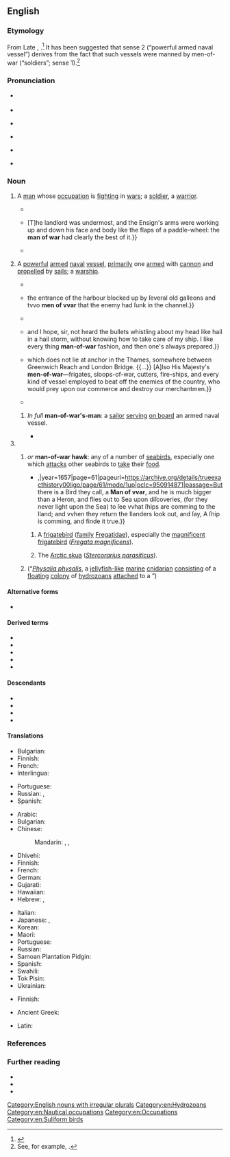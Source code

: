 {{also|man of war}}
==English==
{{was wotd|2022|October|7}}

===Etymology===
{{multiple images
|direction = vertical
|image1 = The Royal Sovereign a first rate man of war, carrying 100 Guns and 750 Men (PAG6958).jpg
|caption1 = Thomas Bastion and I. Cole, ''The'' Royal Sovereign'', a First Rate Man of War, Carrying 100 Guns and 750 Men'' (1715). According to the {{w|National Maritime Museum}} in [[Greenwich]], [[London]], U.K., this is a [[hand#Noun|hand]]-[[coloured#Adjective|coloured]] [[print#Noun|print]] [[depict]]ing the H.M.S. ''Royal George'', a man-of-war ''(sense 2)'' originally called the [[w:HMS Royal Charles (1673)|H.M.S. ''Royal Charles'']] when [[build#Verb|built]] in 1673.
|image3 = Magnificent Frigatebird (Fregata magnificens) female - Isla Contoy QR 2020.jpg
|caption3 = A [[magnificent frigatebird]] (''[[Fregata magnificens]]''), also called a man-of-war ''(sense 3.1.1)'', on {{w|Isla Contoy}}, [[Quintana Roo]], [[Mexico]].
|image4 = Arctic skua (Stercorarius parasiticus) on an ice floe, Svalbard.jpg
|caption4 = An [[Arctic skua]] (''[[Stercorarius parasiticus]]'') in [[Svalbard]], known as a man-of-war in the [[United States]] ''(sense 3.1.2)''.
|image5 = Portuguese Man-O-War (Physalia physalis).jpg
|caption5 = A man-of-war ''(sense 3.2)'', known more fully as a [[Portuguese man-of-war]] (''[[Physalia physalis]]'').
}}

From Late {{inh|en|enm|man of wer}}, {{m|enm|man of werre|t=fighting man, soldier}}.<ref>{{R:MED Online|subentry=man of [wer(re]|entry=wer(re|pos=n|id=MED52312}}</ref> It has been suggested that sense 2 (“powerful armed naval vessel”) derives from the fact that such vessels were manned by men-of-war (“soldiers”; sense 1).<ref>See, for example, {{cite-book|author=Eliezer Edwards|entry=Man-of-war|title=Words, Facts, and Phrases: A Dictionary of Curious, Quaint, & Out-of-the-way Matters|location=London|publisher={{w|Chatto & Windus}},{{nb...|Piccadilly}}|year=1882|page=351|pageurl=https://books.google.com/books?id=7DcCAAAAQAAJ&pg=PA351|oclc=174082463}}.</ref>

===Pronunciation===
* {{a|RP}} {{IPA|en|/ˌmænə(v)ˈwɔː/}}
* {{audio|en|LL-Q1860 (eng)-Vealhurl-man-of-war.wav|Audio (Southern England)}}
* {{a|GA}} {{IPA|en|/ˌmænə(v)ˈwɔɹ/|/ˈmæn-/}}
* {{audio|en|(eng)-(US)-Man-of-war.wav|Audio (GA)}}
* {{a|NZ}} {{IPA|en|/ˌmɛnɘ(v)ˈwoː/}}
* {{rhymes|en|ɔː(ɹ)|s=3}}

===Noun===
{{en-noun|head=[[man]]-[[of]]-[[war]]|men-of-war}}

# {{lb|en|military|archaic|except|humorous}} A [[man#Noun|man]] whose [[occupation]] is [[fight#Verb|fighting]] in [[war#Noun|wars]]; a [[soldier#Noun|soldier]], a [[warrior]].
#* {{RQ:Coverdale Bible|Exodus|15|3|xxx|column=1|passage=The LORDE is the right '''man of warre''', LORDE is his name. The charettes of Pharaor his power, hath he caſt in to the ſee.}}
#* {{RQ:Thackeray Catherine|chapter=VI|chaptername=The Adventures of the Ambassador, Mr. Macshane|page=79|passage=In an hour more, the whole house was awakened by a violent noise of howling, curses, and pots clattering to and fro. {{...}} [T]he landlord was undermost, and the Ensign's arms were working up and down his face and body like the flaps of a paddle-wheel: the '''man of war''' had clearly the best of it.}}
#* {{RQ:Blackmore Lorna Doone|volume=III|chapter=XVI|page=241|passage=[T]he distinguished '''man of war''', and worshipful scholar, Master Bloxham, was now promoted to take the tolls, and catch all the rebels around our part.}}
# {{lb|en|military|watercraft|chiefly|historical}} A [[powerful]] [[armed#Adjective|armed]] [[naval]] [[vessel#Noun|vessel]], [[primarily]] one [[arm#Verb|armed]] with [[cannon#Noun|cannon]] and [[propel]]led by [[sail#Noun|sails]]; a [[warship]].
#: {{synonyms|en|warcraft|Thesaurus:warship}}
#* {{RQ:Pepys Diary|volume=II|date=27 July 1661|page=71|passage=In the lobby I spoke with Mr. [[w:George Montagu (died 1681)|George Montagu]], and advised about a ship to carry my [[w:Edward Montagu, 2nd Earl of Sandwich|Lord Hinchingbroke]] and the rest of the young gentlemen to France, and they have resolved of going in a hired vessell from Rye, and not in a '''man of war'''.}}
#* {{RQ:Smollett Roderick Random|volume=I|chapter=XXXIII|page=292|passage=[W]e ventured up to the mouth of the inner harbour, {{...}} the entrance of the harbour blocked up by ſeveral old galleons and tvvo '''men of vvar''' that the enemy had ſunk in the channel.}}
#* {{RQ:Landon Lady Anne Granard|volume=I|chapter=XVIII|page=229|passage=[N]o wonder that, although junior partner, and as modest as he was high-spirited, he trod his counting-house floor with a step vigorous and springy as the young captain of a '''man-of-war''', for he felt that he was an emancipated slave; nay, more, a British merchant.}}
#* {{RQ:Marryat Poor Jack|chapter=More Cry than Wool—Bramble would Dig a Pit for Another and Tumbles in along with Him|page=240|passage=Well, I've not served the king for seven years for nothing, {{...}} and I hope, sir, not heard the bullets whistling about my head like hail in a hail storm, without knowing how to take care of my ship. I like every thing '''man-of-war''' fashion, and then one's always prepared.}}
#* {{RQ:Besant World|volume=I|chapter=How Jack Came to Deptford|page=52|passage=And there is kind of no ship or boat, built to swim in the sea, {{...}} which does not lie at anchor in the Thames, somewhere between Greenwich Reach and London Bridge. {{...}} [A]lso His Majesty's '''men-of-war'''—frigates, sloops-of-war, cutters, fire-ships, and every kind of vessel employed to beat off the enemies of the country, who would prey upon our commerce and destroy our merchantmen.}}
#* {{RQ:Joyce Ulysses|page=332|passage=His little '''man-o'-war''' top and unmentionables were full of sand but Cissy was a past mistress in the art of smoothing over life's tiny troubles and and{{sic}} very quickly not one speck of sand was to be seen on his smart little suit.|footer=Referring to a child’s sailor suit.}}
## {{lb|en|obsolete|rare}} ''In full'' '''man-of-war's-man''': a [[sailor]] [[serve#Verb|serving]] [[on board]] an armed naval vessel.
##* {{RQ:Nashe Lenten Stuffe|page=27|passage=[H]ee is firſt broken to the Sea in the Herring mans Skiffe or Cockboate, vvhere hauing learned to brooke all vvaters, and drinke as he can out of a tarrie Canne, and eate poore Iohn out of ſvvuttie platters vvhen he may get it vvithout butter or muſtard, there is no ho vvith him but once hartned thus, hee vvill needes be a '''man of vvarre''', or a ''Tobaco'' taker, and vveare a ſiluer VVhiſtle.}}
# {{non-gloss definition|Senses relating to [[animal]]s.}}
## {{short for|en|{{vern|man-of-war bird}}|nodot=1}} ''or'' {{lb|en|obsolete}} '''man-of-war hawk''': any of a number of [[seabird]]s, especially one which [[attack#Verb|attacks]] other seabirds to [[take#Verb|take]] their [[food]].
##* {{quote-book|en|author=Richard Ligon|authorlink=Richard Ligon|chapter=[Birds]|title=A True & Exact History of the Island of Barbados.{{nb...|Illustrated with a Mapp of the Island, as also the Principall Trees and Plants there, Set forth in Their due Proportions and Shapes, Drawne out by Their Severall and Respective Scales. Together with the Ingenio that Makes the Sugar, with the Plots of the Severall Houses, Roomes, and Other Places, that are Used in he Whole Processe of Sugar-making; viz. the Grinding-room, the Boyling-room, the Filling-room, the Curing-house, Still-house, and Furnaces; All Cut in Copper.}}|location=London|publisher={{...|Printed for}} {{w|Humphrey Moseley}},{{nb...|at the Prince’s Armes in St. Paul’s Church-yard}}|year=1657|page=61|pageurl=https://archive.org/details/trueexacthistory00ligo/page/61/mode/1up|oclc=950914871|passage=But there is a Bird they call, a '''Man of vvar''', and he is much bigger than a Heron, and flies out to Sea upon diſcoveries, (for they never light upon the Sea) to ſee vvhat ſhips are comming to the Iland; and vvhen they return the Ilanders look out, and ſay, A ſhip is comming, and finde it true.}}
### {{lb|en|specifically|archaic}} A [[frigatebird]] ([[family]] [[Fregatidae]]), especially the [[magnificent frigatebird]] (''[[Fregata magnificens]]'').
### {{lb|en|specifically|US}} The [[Arctic skua]] (''[[Stercorarius parasiticus]]'').
## {{short for|en|Portuguese man-of-war|nodot=1}} (“''[[Physalia physalis]]'', a [[jellyfish]][[-like]] [[marine#Adjective|marine]] [[cnidarian]] [[consist]]ing of a [[floating#Adjective|floating]] [[colony]] of [[hydrozoan]]s [[attach]]ed to a {{l|en|float|id=buoyant}}”)
##: {{synonyms|en|bluebottle}}

====Alternative forms====
* {{alter|en|man of war|man-o-war|man o' war|man-o'-war}}

====Derived terms====
* {{l|en|man-of-war bird}}
* {{l|en|man-of-war fish}}
* {{l|en|man-o'-war suit}}
* {{l|en|Pacific man-of-war}}
* {{l|en|Portuguese man-of-war}}

====Descendants====
* {{desc|cpe-spp|manua}}
* {{desc|tpi|manua}}
* {{desc|bor=1|dv|މަނަވަރު}}
* {{desc|bor=1|sw|manowari}}

====Translations====
{{trans-top-also|man fighting in a war|soldier|warrior}}
* Bulgarian: {{t+|bg|военен|m}}
* Finnish: {{t+|fi|sotamies}}
* French: {{t|fr|homme de guerre|m}}
* Interlingua: {{t|ia|homine de guerra}}
{{trans-mid}}
* Portuguese: {{t+|pt|guerreiro}}
* Russian: {{t+|ru|вое́нный|m}}, {{t+|ru|военнослу́жащий|m}}
* Spanish: {{t|es|hombre de guerra|m}}
{{trans-bottom}}

{{trans-top|powerful armed naval vessel}}
* Arabic: {{t|ar|سَفِينَة حَرْبِيَّة|f}}
* Bulgarian: {{t|bg|военен кораб|m}}
* Chinese:
*: Mandarin: {{t+|cmn|兵船|tr=bīngchuán}}, {{t+|cmn|軍艦}}, {{t+|cmn|军舰|tr=jūnjiàn}}
* Dhivehi: {{t|dv|މަނަވަރު}}
* Finnish: {{t+|fi|sotalaiva}}
* French: {{t|fr|navire de guerre|m}}
* German: {{t+|de|Kriegsschiff|n}}
* Gujarati: {{t|gu|મનવાર}}
* Hawaiian: {{t|haw|manuā}}
* Hebrew: {{t+|he|אֳנִיָּת קְרָב|f|tr=oniyat krav}}, {{t+|he|אֳנִיַּת מִלְחָמָה|f|tr=oniyat milkhamah}}
{{trans-mid}}
* Italian: {{t|it|nave da guerra|f}}
* Japanese: {{t+|ja|軍艦|tr=ぐんかん, gunkan}}, {{t+|ja|戦艦|tr=せんかん, senkan}}
* Korean: {{t+|ko|군함}}
* Maori: {{t|mi|manuao}}
* Portuguese: {{t|pt|[[navio]] [[de]] [[guerra]]|m}}
* Russian: {{t|ru|вое́нный кора́бль|m}}
* Samoan Plantation Pidgin: {{t|cpe-spp|manua}}
* Spanish: {{t+|es|buque de guerra|m}}
* Swahili: {{t+|sw|manowari}}
* Tok Pisin: {{t|tpi|manua}}
* Ukrainian: {{t|uk|військо́вий корабе́ль|m}}
{{trans-bottom}}

{{trans-top|any of a number of seabirds, especially one which attacks other seabirds for their food}}
* Finnish: {{not used|fi}} {{q|no equivalent collective term; see the translation tables below}}
{{trans-mid}}
{{trans-bottom}}

{{trans-see|frigatebird}}
{{trans-see|''Fregata magnificens''|magnificent frigatebird}}
{{trans-see|''Stercorarius parasiticus''|Arctic skua}}
{{trans-see|''Physalia physalis''|Portuguese man-of-war}}

{{checktrans-top}}
* Ancient Greek: {{t-check|grc|ἀνὴρ πολεμιστής|m}}
{{trans-mid}}
* Latin: {{t-check|la|vir bellator|m}}
{{trans-bottom}}

===References===
<references/>

===Further reading===
* {{pedia}}
* {{R:OED Online|pos=n|id=113614|date=March 2022}}
* {{R:Lexico|pos=n}}

[[Category:English nouns with irregular plurals]]
[[Category:en:Hydrozoans]]
[[Category:en:Nautical occupations]]
[[Category:en:Occupations]]
[[Category:en:Suliform birds]]